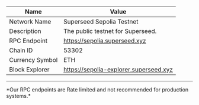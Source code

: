 
| Name            | Value                                  |
| --------------- | -------------------------------------- |
| Network Name    | Superseed Sepolia Testnet              |
| Description     | The public testnet for Superseed.      |
| RPC Endpoint    | https://sepolia.superseed.xyz          |
| Chain ID        | 53302                                  |
| Currency Symbol | ETH                                    |
| Block Explorer  | https://sepolia-explorer.superseed.xyz |

---

<Callout emoji="⚠️" type="warning">
  *Our RPC endpoints are Rate limited and not recommended for production
  systems.*
</Callout>
